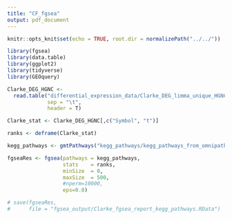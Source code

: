 ```yaml
---
title: "CF_fgsea"
output: pdf_document
---
```


```r
knitr::opts_knit$set(echo = TRUE, root.dir = normalizePath("../../"))
```

```r
library(fgsea)
library(data.table)
library(ggplot2)
library(tidyverse)
library(GEOquery)
```

```r
Clarke_DEG_HGNC <- 
  read.table("differential_expression_data/Clarke_DEG_limma_unique_HGNC.csv",
             sep = "\t",
             header = T)

Clarke_stat <- Clarke_DEG_HGNC[,c("Symbol", "t")]

ranks <- deframe(Clarke_stat)
```


```r
kegg_pathways <- gmtPathways("kegg_pathways/kegg_pathways_from_omnipathR.gmt")
```

```r
fgseaRes <- fgsea(pathways = kegg_pathways, 
                  stats    = ranks,
                  minSize  = 0,
                  maxSize  = 500,
                  #nperm=10000,
                  eps=0.0)

# save(fgseaRes,
#      file = "fgsea_output/Clarke_fgsea_report_kegg_pathways.RData")
```